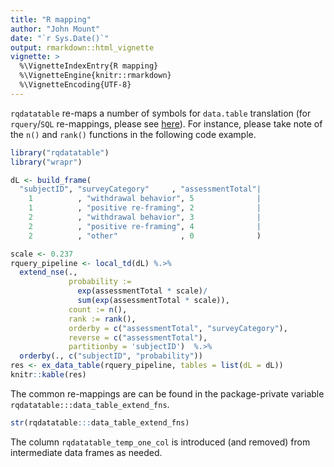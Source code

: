 ```yaml
---
title: "R mapping"
author: "John Mount"
date: "`r Sys.Date()`"
output: rmarkdown::html_vignette
vignette: >
  %\VignetteIndexEntry{R mapping}
  %\VignetteEngine{knitr::rmarkdown}
  %\VignetteEncoding{UTF-8}
---
```


`rqdatatable` re-maps a number of symbols for `data.table` translation (for `rquery`/`SQL` re-mappings, please see [here](https://winvector.github.io/rquery/articles/R_mapping.html)).  For instance, please take note of the `n()` and `rank()` functions in the following code example.

```r
library("rqdatatable")
library("wrapr")

dL <- build_frame(
  "subjectID", "surveyCategory"     , "assessmentTotal"|
    1          , "withdrawal behavior", 5              |
    1          , "positive re-framing", 2              |
    2          , "withdrawal behavior", 3              |
    2          , "positive re-framing", 4              |
    2          , "other"              , 0              )

scale <- 0.237
rquery_pipeline <- local_td(dL) %.>%
  extend_nse(.,
             probability :=
               exp(assessmentTotal * scale)/
               sum(exp(assessmentTotal * scale)),
             count := n(),
             rank := rank(),
             orderby = c("assessmentTotal", "surveyCategory"),
             reverse = c("assessmentTotal"),
             partitionby = 'subjectID')  %.>%
  orderby(., c("subjectID", "probability"))
res <- ex_data_table(rquery_pipeline, tables = list(dL = dL))
knitr::kable(res)
```

The common re-mappings are can be found in the package-private variable `rqdatatable:::data_table_extend_fns`.

```r
str(rqdatatable:::data_table_extend_fns)
```

The column `rqdatatable_temp_one_col` is introduced (and removed) from intermediate data frames as needed.


